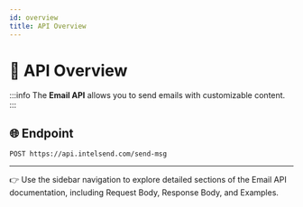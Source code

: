 ```yaml
---
id: overview
title: API Overview
---
```


# 📖 API Overview

:::info
The **Email API** allows you to send emails with customizable content.
:::

## 🌐 Endpoint

```http
POST https://api.intelsend.com/send-msg
```

---

👉 Use the sidebar navigation to explore detailed sections of the Email API documentation, including Request Body, Response Body, and Examples.
